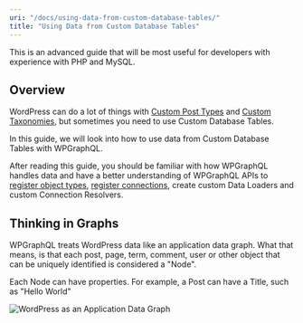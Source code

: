```yaml
---
uri: "/docs/using-data-from-custom-database-tables/"
title: "Using Data from Custom Database Tables"
---
```


This is an advanced guide that will be most useful for developers with experience with PHP and MySQL.

## Overview

WordPress can do a lot of things with [Custom Post Types](/docs/custom-post-types/) and [Custom Taxonomies](/docs/custom-taxonomies/), but sometimes you need to use Custom Database Tables.

In this guide, we will look into how to use data from Custom Database Tables with WPGraphQL.

After reading this guide, you should be familiar with how WPGraphQL handles data and have a better understanding of WPGraphQL APIs to [register object types](/functions/register_graphql_object_type/), [register connections](/functions/register_graphql_connection/), create custom Data Loaders and custom Connection Resolvers.

## Thinking in Graphs

WPGraphQL treats WordPress data like an application data graph. What that means, is that each post, page, term, comment, user or other object that can be uniquely identified is considered a "Node".

Each Node can have properties. For example, a Post can have a Title, such as "Hello World"

![WordPress as an Application Data Graph](/application-data-graph.png)
